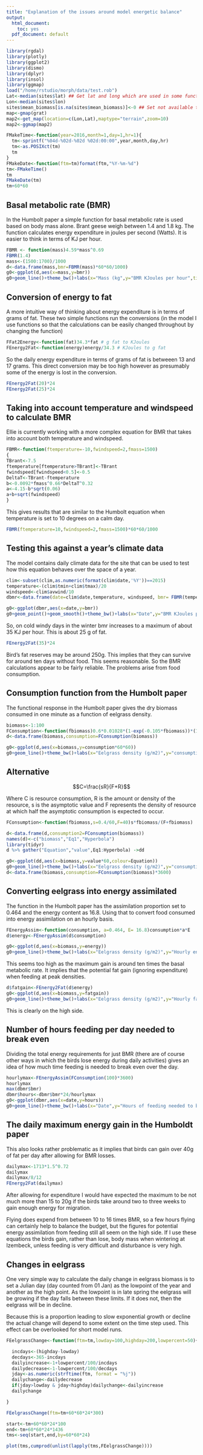 ```yaml
---
title: "Explanation of the issues around model energetic balance"
output:
  html_document:
    toc: yes
  pdf_document: default
---
```



```r

library(rgdal)
library(plotly)
library(ggplot2)
library(dismo)
library(dplyr)
library(insol)
library(ggmap)
load("/home/rstudio/morph/data/test.rob")
Lat<-median(sites$lat) ## Get lat and long which are used in some functions such as day length
Lon<-median(sites$lon)
sites$mean_biomass[is.na(sites$mean_biomass)]<-0 ## Set not available to zero
map<-gmap(grat)
map2<-get_map(location=c(Lon,Lat),maptype="terrain",zoom=10)
map2<-ggmap(map2)

FMakeTime<-function(year=2016,month=1,day=1,hr=1){
  tm<-sprintf("%04d-%02d-%02d %02d:00:00",year,month,day,hr)
  tm<-as.POSIXct(tm)
  tm
}
FMakeDate<-function(ftm=tm)format(ftm,"%Y-%m-%d")
tm<-FMakeTime()
tm
FMakeDate(tm)
tm+60*60

```


## Basal metabolic rate (BMR)

In the Humbolt paper a simple function for basal metabolic rate is used based on body mass alone. Brant geese weigh between 1.4 and 1.8 kg.
The function calculates energy expenditure in joules per second (Watts). It is easier to think in terms of KJ per hour.

```r
FBMR <- function(mass)4.59*mass^0.69
FBMR(1.4)
mass<-(1500:1700)/1000
d<-data.frame(mass,bmr=FBMR(mass)*60*60/1000)
g0<-ggplot(d,aes(x=mass,y=bmr))
g0+geom_line()+theme_bw()+labs(x="Mass (kg",y="BMR KJoules per hour",title="Relationship between mass and BMR")

```

## Conversion of energy to fat

A more intuitive way of thinking about energy expenditure is in terms of grams of fat. These two simple functions run the conversions (in the model I use functions so that the calculations can be easily changed throughout by changing the function)

```r
FFat2Energy<-function(fat)34.3*fat # g fat to KJoules
FEnergy2Fat<-function(energy)energy/34.3 # KJoules to g fat
```

So the daily energy expenditure in terms of grams of fat is betweeen 13 and 17 grams. This direct conversion may be too high however as presumably some of the energy is lost in the conversion.

```r
FEnergy2Fat(20)*24
FEnergy2Fat(25)*24
```


## Taking into account temperature and windspeed to calculate BMR

Ellie is currently working with a more complex equation for BMR that takes into account both temperature and windspeed.

```r

FBMR<-function(ftemperature=-10,fwindspeed=2,fmass=1500)
{
TBrant<-7.5
ftemperature[ftemperature>TBrant]<-TBrant
fwindspeed[fwindspeed<0.5]<-0.5
DeltaT<-TBrant-ftemperature
b<-0.0092*fmass^0.66*DeltaT^0.32
a<-4.15-b*sqrt(0.06)
a+b+sqrt(fwindspeed)
}


```

This gives results that are similar to the Humbolt equation when temperature is set to 10 degrees on a calm day.

```r
FBMR(ftemperature=10,fwindspeed=2,fmass=1500)*60*60/1000
```


## Testing this against a year's climate data

The model contains daily climate data for the site that can be used to test how this equation behaves over the space of a year.

```r
clim<-subset(clim,as.numeric(format(clim$date,'%Y'))==2015)
temperature<-(clim$tmin+clim$tmax)/20
windspeed<-clim$avwind/10
dbmr<-data.frame(date=clim$date,temperature, windspeed, bmr= FBMR(temperature,windspeed)*60*60/1000)

g0<-ggplot(dbmr,aes(x=date,y=bmr))
g0+geom_point()+geom_smooth()+theme_bw()+labs(x="Date",y="BMR KJoules per hour",title="Annual variation in BMR")

```

So, on cold windy days in the winter bmr increases to a maximum of about 35 KJ per hour. This is about 25 g of fat. 

```r
FEnergy2Fat(35)*24
```

Bird's fat reserves may be around 250g. This implies that they can survive for around ten days without food. This seems reasonable. So the BMR calculations appear to be fairly reliable. The problems arise from food consumption.

## Consumption function from the Humbolt paper

The functional response in the Humbolt paper gives the dry biomass consumed in one minute as a function of eelgrass density.

```r
biomass<-1:100
FConsumption<-function(fbiomass)0.6*0.01028*(1-exp(-0.105*fbiomass))*(1.0373*(1-exp(-0.0184*fbiomass)))
d<-data.frame(biomass,consumption=FConsumption(biomass))

g0<-ggplot(d,aes(x=biomass,y=consumption*60*60))
g0+geom_line()+theme_bw()+labs(x="Eelgrass density (g/m2)",y="consumption (g) per hour",title="Rate of eelgrass consumption")

```

## Alternative 

$$C=\frac{sR}{F+R}$$

Where C is resource consumption, R is the amount or density of the
resource, s is the asymptotic value and F represents the density of resource at which half the asymptotic consumption is expected to occur. 

```r

FConsumption<-function(fbiomass,s=0.4/60,F=40)s*fbiomass/(F+fbiomass)

d<-data.frame(d,consumption2=FConsumption(biomass))
names(d)<-c("biomass","Eq1","Hyperbola")
library(tidyr)
d %>% gather("Equation","value",Eq1:Hyperbola) ->dd

g0<-ggplot(dd,aes(x=biomass,y=value*60,colour=Equation))
g0+geom_line()+theme_bw()+labs(x="Eelgrass density (g/m2)",y="consumption (g) per minute",title="Rate of eelgrass consumption")
d<-data.frame(biomass,consumption=FConsumption(biomass)*3600)
```


## Converting eelgrass into energy assimilated

The function in the Humbolt paper has the assimilation proportion set to 0.464 and the energy content as 16.8. Using that to convert food consumed into energy assimilation on an hourly basis.

```r
FEnergyAssim<-function(consumption, a=0.464, E= 16.8)consumption*a*E
d$energy<-FEnergyAssim(d$consumption)

g0<-ggplot(d,aes(x=biomass,y=energy))
g0+geom_line()+theme_bw()+labs(x="Eelgrass density (g/m2)",y="Hourly energy gain kj",title="Rate of energy gain")

```

This seems too high as the maximum gain is around ten times the basal metabolic rate. It implies that the potential fat gain (ignoring expenditure) when feeding at peak densities.

```r
d$fatgain<-FEnergy2Fat(d$energy)
g0<-ggplot(d,aes(x=biomass,y=fatgain))
g0+geom_line()+theme_bw()+labs(x="Eelgrass density (g/m2)",y="Hourly fat gain",title="Fat gain")
```

This is clearly on the high side.

## Number of hours feeding per day needed to break even

Dividing the total energy requirements for just BMR (there are of course other ways in which the birds lose energy during daily activities) gives an idea of how much time feeding is needed to break even over the day.

```r
hourlymax<-FEnergyAssim(FConsumption(100)*3600)
hourlymax
max(dbmr$bmr)
dbmr$hours<-dbmr$bmr*24/hourlymax
g0<-ggplot(dbmr,aes(x=date,y=hours))
g0+geom_line()+theme_bw()+labs(x="Date",y="Hours of feeding needed to balance BMR",title="Hours peak feeding needed to survive if no other energy expenditure")

```

## The daily maximum energy gain in the Humboldt paper

This also looks rather problematic as it implies that birds can gain over 40g of fat per day after allowing for BMR losses. 

```r
dailymax<-1713*1.5^0.72
dailymax
dailymax/8/12
FEnergy2Fat(dailymax)
```

After allowing for expenditure I would have expected the maximum to be not much more than 15 to 20g if the birds take around two to three weeks to gain enough energy for migration.

Flying does expend from between 10 to 16 times BMR, so a few hours flying can certainly help to balance the budget, but the figures for potential energy assimilation from feeding still all seem on the high side. If I use these equations the birds gain, rather than lose, body mass when wintering at Izembeck, unless feeding is very difficult and disturbance is very high.


## Changes in eelgrass

One very simple way to calculate the daily change in eelgrass biomass is to set a Julian day (day counted from 01 Jan) as the lowpoint of the year and another as the high point. As the lowpoint is in late spring the eelgrass will be growing if the day falls between these limits. If it does not, then the eelgrass will be in decline.

Because this is a proportion leading to slow exponential growth or decline the actual change will depend to some extent on the time step used. This effect can be overlooked for short model runs.

```r
FEelgrassChange<-function(ftm=tm,lowday=100,highday=200,lowpercent=50){

  incdays<-(highday-lowday)
  decdays<-365-incdays
  dailyincrease<-1+lowpercent/100/incdays
  dailydecrease<-1-lowpercent/100/decdays
  jday<-as.numeric(strftime(ftm, format = "%j"))
  dailychange<-dailydecrease
  if(jday>lowday & jday<highday)dailychange<-dailyincrease
  dailychange

}

FEelgrassChange(ftm=tm+60*60*24*300)

```


```r
start<-tm+60*60*24*100
end<-tm+60*60*24*1436
tms<-seq(start,end,by=60*60*24)

plot(tms,cumprod(unlist(lapply(tms,FEelgrassChange))))
```




